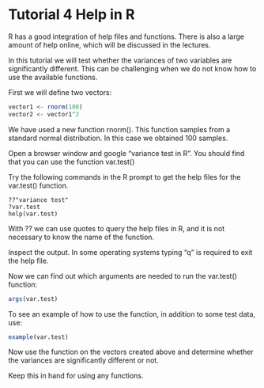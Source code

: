 Tutorial 4 Help in R
======================

R has a good integration of help files and functions. There is also a large amount of help online, which will be discussed in the lectures. 

In this tutorial we will test whether the variances of two variables are significantly different. This can be challenging when we do not know how to use the available functions. 

First we will define two vectors:

```r
vector1 <- rnorm(100)
vector2 <- vector1^2
```

We have used a new function rnorm(). This function samples from a standard normal distribution. In this case we obtained 100 samples.

Open a browser window and google "variance test in R". You should find that you can use the function var.test()

Try the following commands in the R prompt to get the help files for the var.test() function.

```
??"variance test"
?var.test
help(var.test)
```

With ?? we can use quotes to query the help files in R, and it is not necessary to know the name of the function.

Inspect the output. In some operating systems typing "q" is required to exit the help file.

Now we can find out which arguments are needed to run the var.test() function:

```r
args(var.test)
```

To see an example of how to use the function, in addition to some test data, use:

```r
example(var.test)
```

Now use the function on the vectors created above and determine whether the variances are significantly different or not.

Keep this in hand for using any functions.